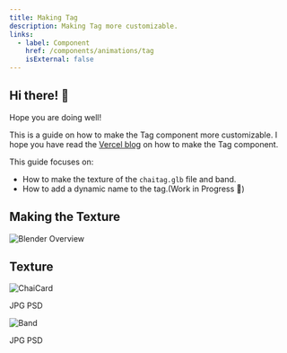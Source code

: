 ```yaml
---
title: Making Tag
description: Making Tag more customizable.
links:
  - label: Component
    href: /components/animations/tag
    isExternal: false
---
```


## Hi there! 👋

Hope you are doing well!

This is a guide on how to make the Tag component more customizable.
I hope you have read the [Vercel blog](https://vercel.com/blog/building-an-interactive-3d-event-badge-with-react-three-fiber)
on how to make the Tag component.

This guide focuses on:

- How to make the texture of the `chaitag.glb` file and band.
- How to add a dynamic name to the tag.(Work in Progress 🚧)

## Making the Texture

![Blender Overview](/guides/tag/blender1.png)

## Texture

![ChaiCard](/guides/tag/ChaiCard.jpg)

<div className='flex pt-4 w-full flex-col gap-2 sm:flex-row'>
  <FileDownload href='/guides/tag/ChaiCard.jpg'>JPG </FileDownload>
  <FileDownload href='/guides/tag/ChaiCard.psd'>PSD </FileDownload>
</div>


![Band](/guides/tag/band.jpg)

<div className='flex pt-4 w-full flex-col gap-2 sm:flex-row'>
  <FileDownload href='/guides/tag/band.jpg'>JPG </FileDownload>
  <FileDownload href='/guides/tag/band.psd'>PSD </FileDownload>
</div>